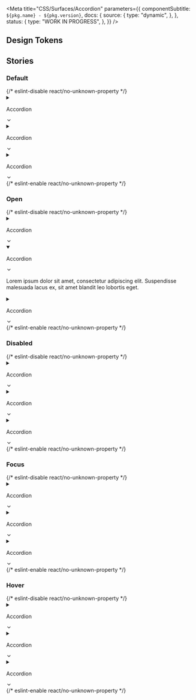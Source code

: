 

<Meta
  title="CSS/Surfaces/Accordion"
  parameters={{
    componentSubtitle: `${pkg.name} - ${pkg.version}`,
    docs: {
      source: {
        type: "dynamic",
      },
    },
    status: {
      type: "WORK IN PROGRESS",
    },
  }}
/>

<Description markdown={readme} />

## Design Tokens

<DesignTokenDocBlock categoryName="Accordion" viewType="table" />

## Stories

### Default

<Canvas>
  {/* eslint-disable react/no-unknown-property */}
  <Story name="Default">
    <div class="denhaag-accordion">
      <details class="denhaag-accordion__container">
        <summary class="denhaag-accordion__panel">
          <p class="utrecht-heading-5 denhaag-accordion__title">Accordion</p>
          <svg
            class="denhaag-icon"
            width="1em"
            height="1em"
            viewBox="0 0 24 24"
            fill="none"
            xmlns="http://www.w3.org/2000/svg"
            focusable="false"
            aria-hidden="true"
            shape-rendering="auto"
          >
            <path
              d="M5.293 8.293a1 1 0 011.414 0L12 13.586l5.293-5.293a1 1 0 111.414 1.414l-6 6a1 1 0 01-1.414 0l-6-6a1 1 0 010-1.414z"
              fill="currentColor"
            ></path>
          </svg>
        </summary>
        <article class="denhaag-accordion__details">
          <p class="utrecht-paragraph">
            Lorem ipsum dolor sit amet, consectetur adipiscing elit. Suspendisse malesuada lacus ex, sit amet blandit
            leo lobortis eget.
          </p>
        </article>
      </details>
      <details class="denhaag-accordion__container">
        <summary class="denhaag-accordion__panel">
          <p class="utrecht-heading-5 denhaag-accordion__title">Accordion</p>
          <svg
            class="denhaag-icon"
            width="1em"
            height="1em"
            viewBox="0 0 24 24"
            fill="none"
            xmlns="http://www.w3.org/2000/svg"
            focusable="false"
            aria-hidden="true"
            shape-rendering="auto"
          >
            <path
              d="M5.293 8.293a1 1 0 011.414 0L12 13.586l5.293-5.293a1 1 0 111.414 1.414l-6 6a1 1 0 01-1.414 0l-6-6a1 1 0 010-1.414z"
              fill="currentColor"
            ></path>
          </svg>
        </summary>
        <article class="denhaag-accordion__details">
          <p class="utrecht-paragraph">
            Lorem ipsum dolor sit amet, consectetur adipiscing elit. Suspendisse malesuada lacus ex, sit amet blandit
            leo lobortis eget.
          </p>
        </article>
      </details>
      <details class="denhaag-accordion__container">
        <summary class="denhaag-accordion__panel">
          <p class="utrecht-heading-5 denhaag-accordion__title">Accordion</p>
          <svg
            class="denhaag-icon"
            width="1em"
            height="1em"
            viewBox="0 0 24 24"
            fill="none"
            xmlns="http://www.w3.org/2000/svg"
            focusable="false"
            aria-hidden="true"
            shape-rendering="auto"
          >
            <path
              d="M5.293 8.293a1 1 0 011.414 0L12 13.586l5.293-5.293a1 1 0 111.414 1.414l-6 6a1 1 0 01-1.414 0l-6-6a1 1 0 010-1.414z"
              fill="currentColor"
            ></path>
          </svg>
        </summary>
        <article class="denhaag-accordion__details">
          <p class="utrecht-paragraph">
            Lorem ipsum dolor sit amet, consectetur adipiscing elit. Suspendisse malesuada lacus ex, sit amet blandit
            leo lobortis eget.
          </p>
        </article>
      </details>
    </div>
  </Story>
  {/* eslint-enable react/no-unknown-property */}
</Canvas>

### Open

<Canvas>
  {/* eslint-disable react/no-unknown-property */}
  <Story name="Open">
    <div class="denhaag-accordion">
      <details class="denhaag-accordion__container">
        <summary class="denhaag-accordion__panel">
          <p class="utrecht-heading-5 denhaag-accordion__title">Accordion</p>
          <svg
            class="denhaag-icon"
            width="1em"
            height="1em"
            viewBox="0 0 24 24"
            fill="none"
            xmlns="http://www.w3.org/2000/svg"
            focusable="false"
            aria-hidden="true"
            shape-rendering="auto"
          >
            <path
              d="M5.293 8.293a1 1 0 011.414 0L12 13.586l5.293-5.293a1 1 0 111.414 1.414l-6 6a1 1 0 01-1.414 0l-6-6a1 1 0 010-1.414z"
              fill="currentColor"
            ></path>
          </svg>
        </summary>
        <article class="denhaag-accordion__details">
          <p class="utrecht-paragraph">
            Lorem ipsum dolor sit amet, consectetur adipiscing elit. Suspendisse malesuada lacus ex, sit amet blandit
            leo lobortis eget.
          </p>
        </article>
      </details>
      <details class="denhaag-accordion__container denhaag-accordion__container--open" open>
        <summary class="denhaag-accordion__panel">
          <p class="utrecht-heading-5 denhaag-accordion__title">Accordion</p>
          <svg
            class="denhaag-icon"
            width="1em"
            height="1em"
            viewBox="0 0 24 24"
            fill="none"
            xmlns="http://www.w3.org/2000/svg"
            focusable="false"
            aria-hidden="true"
            shape-rendering="auto"
          >
            <path
              d="M5.293 8.293a1 1 0 011.414 0L12 13.586l5.293-5.293a1 1 0 111.414 1.414l-6 6a1 1 0 01-1.414 0l-6-6a1 1 0 010-1.414z"
              fill="currentColor"
            ></path>
          </svg>
        </summary>
        <article class="denhaag-accordion__details">
          <p class="utrecht-paragraph">
            Lorem ipsum dolor sit amet, consectetur adipiscing elit. Suspendisse malesuada lacus ex, sit amet blandit
            leo lobortis eget.
          </p>
        </article>
      </details>
      <details class="denhaag-accordion__container">
        <summary class="denhaag-accordion__panel">
          <p class="utrecht-heading-5 denhaag-accordion__title">Accordion</p>
          <svg
            class="denhaag-icon"
            width="1em"
            height="1em"
            viewBox="0 0 24 24"
            fill="none"
            xmlns="http://www.w3.org/2000/svg"
            focusable="false"
            aria-hidden="true"
            shape-rendering="auto"
          >
            <path
              d="M5.293 8.293a1 1 0 011.414 0L12 13.586l5.293-5.293a1 1 0 111.414 1.414l-6 6a1 1 0 01-1.414 0l-6-6a1 1 0 010-1.414z"
              fill="currentColor"
            ></path>
          </svg>
        </summary>
        <article class="denhaag-accordion__details">
          <p class="utrecht-paragraph">
            Lorem ipsum dolor sit amet, consectetur adipiscing elit. Suspendisse malesuada lacus ex, sit amet blandit
            leo lobortis eget.
          </p>
        </article>
      </details>
    </div>
  </Story>
  {/* eslint-enable react/no-unknown-property */}
</Canvas>

### Disabled

<Canvas>
  {/* eslint-disable react/no-unknown-property */}
  <Story name="Disabled">
    <div class="denhaag-accordion">
      <details class="denhaag-accordion__container">
        <summary class="denhaag-accordion__panel">
          <p class="utrecht-heading-5 denhaag-accordion__title">Accordion</p>
          <svg
            class="denhaag-icon"
            width="1em"
            height="1em"
            viewBox="0 0 24 24"
            fill="none"
            xmlns="http://www.w3.org/2000/svg"
            focusable="false"
            aria-hidden="true"
            shape-rendering="auto"
          >
            <path
              d="M5.293 8.293a1 1 0 011.414 0L12 13.586l5.293-5.293a1 1 0 111.414 1.414l-6 6a1 1 0 01-1.414 0l-6-6a1 1 0 010-1.414z"
              fill="currentColor"
            ></path>
          </svg>
        </summary>
        <article class="denhaag-accordion__details">
          <p class="utrecht-paragraph">
            Lorem ipsum dolor sit amet, consectetur adipiscing elit. Suspendisse malesuada lacus ex, sit amet blandit
            leo lobortis eget.
          </p>
        </article>
      </details>
      <details class="denhaag-accordion__container">
        <summary class="denhaag-accordion__panel denhaag-accordion__panel--disabled" disabled>
          <p class="utrecht-heading-5 denhaag-accordion__title">Accordion</p>
          <svg
            class="denhaag-icon"
            width="1em"
            height="1em"
            viewBox="0 0 24 24"
            fill="none"
            xmlns="http://www.w3.org/2000/svg"
            focusable="false"
            aria-hidden="true"
            shape-rendering="auto"
          >
            <path
              d="M5.293 8.293a1 1 0 011.414 0L12 13.586l5.293-5.293a1 1 0 111.414 1.414l-6 6a1 1 0 01-1.414 0l-6-6a1 1 0 010-1.414z"
              fill="currentColor"
            ></path>
          </svg>
        </summary>
        <article class="denhaag-accordion__details">
          <p class="utrecht-paragraph">
            Lorem ipsum dolor sit amet, consectetur adipiscing elit. Suspendisse malesuada lacus ex, sit amet blandit
            leo lobortis eget.
          </p>
        </article>
      </details>
      <details class="denhaag-accordion__container">
        <summary class="denhaag-accordion__panel">
          <p class="utrecht-heading-5 denhaag-accordion__title">Accordion</p>
          <svg
            class="denhaag-icon"
            width="1em"
            height="1em"
            viewBox="0 0 24 24"
            fill="none"
            xmlns="http://www.w3.org/2000/svg"
            focusable="false"
            aria-hidden="true"
            shape-rendering="auto"
          >
            <path
              d="M5.293 8.293a1 1 0 011.414 0L12 13.586l5.293-5.293a1 1 0 111.414 1.414l-6 6a1 1 0 01-1.414 0l-6-6a1 1 0 010-1.414z"
              fill="currentColor"
            ></path>
          </svg>
        </summary>
        <article class="denhaag-accordion__details">
          <p class="utrecht-paragraph">
            Lorem ipsum dolor sit amet, consectetur adipiscing elit. Suspendisse malesuada lacus ex, sit amet blandit
            leo lobortis eget.
          </p>
        </article>
      </details>
    </div>
  </Story>
  {/* eslint-enable react/no-unknown-property */}
</Canvas>

### Focus

<Canvas>
  {/* eslint-disable react/no-unknown-property */}
  <Story name="Focus">
    <div class="denhaag-accordion">
      <details class="denhaag-accordion__container">
        <summary class="denhaag-accordion__panel">
          <p class="utrecht-heading-5 denhaag-accordion__title">Accordion</p>
          <svg
            class="denhaag-icon"
            width="1em"
            height="1em"
            viewBox="0 0 24 24"
            fill="none"
            xmlns="http://www.w3.org/2000/svg"
            focusable="false"
            aria-hidden="true"
            shape-rendering="auto"
          >
            <path
              d="M5.293 8.293a1 1 0 011.414 0L12 13.586l5.293-5.293a1 1 0 111.414 1.414l-6 6a1 1 0 01-1.414 0l-6-6a1 1 0 010-1.414z"
              fill="currentColor"
            ></path>
          </svg>
        </summary>
        <article class="denhaag-accordion__details">
          <p class="utrecht-paragraph">
            Lorem ipsum dolor sit amet, consectetur adipiscing elit. Suspendisse malesuada lacus ex, sit amet blandit
            leo lobortis eget.
          </p>
        </article>
      </details>
      <details class="denhaag-accordion__container">
        <summary class="denhaag-accordion__panel denhaag-accordion__panel--focus">
          <p class="utrecht-heading-5 denhaag-accordion__title">Accordion</p>
          <svg
            class="denhaag-icon"
            width="1em"
            height="1em"
            viewBox="0 0 24 24"
            fill="none"
            xmlns="http://www.w3.org/2000/svg"
            focusable="false"
            aria-hidden="true"
            shape-rendering="auto"
          >
            <path
              d="M5.293 8.293a1 1 0 011.414 0L12 13.586l5.293-5.293a1 1 0 111.414 1.414l-6 6a1 1 0 01-1.414 0l-6-6a1 1 0 010-1.414z"
              fill="currentColor"
            ></path>
          </svg>
        </summary>
        <article class="denhaag-accordion__details">
          <p class="utrecht-paragraph">
            Lorem ipsum dolor sit amet, consectetur adipiscing elit. Suspendisse malesuada lacus ex, sit amet blandit
            leo lobortis eget.
          </p>
        </article>
      </details>
      <details class="denhaag-accordion__container">
        <summary class="denhaag-accordion__panel">
          <p class="utrecht-heading-5 denhaag-accordion__title">Accordion</p>
          <svg
            class="denhaag-icon"
            width="1em"
            height="1em"
            viewBox="0 0 24 24"
            fill="none"
            xmlns="http://www.w3.org/2000/svg"
            focusable="false"
            aria-hidden="true"
            shape-rendering="auto"
          >
            <path
              d="M5.293 8.293a1 1 0 011.414 0L12 13.586l5.293-5.293a1 1 0 111.414 1.414l-6 6a1 1 0 01-1.414 0l-6-6a1 1 0 010-1.414z"
              fill="currentColor"
            ></path>
          </svg>
        </summary>
        <article class="denhaag-accordion__details">
          <p class="utrecht-paragraph">
            Lorem ipsum dolor sit amet, consectetur adipiscing elit. Suspendisse malesuada lacus ex, sit amet blandit
            leo lobortis eget.
          </p>
        </article>
      </details>
    </div>
  </Story>
  {/* eslint-enable react/no-unknown-property */}
</Canvas>

### Hover

<Canvas>
  {/* eslint-disable react/no-unknown-property */}
  <Story name="Hover">
    <div class="denhaag-accordion">
      <details class="denhaag-accordion__container">
        <summary class="denhaag-accordion__panel">
          <p class="utrecht-heading-5 denhaag-accordion__title">Accordion</p>
          <svg
            class="denhaag-icon"
            width="1em"
            height="1em"
            viewBox="0 0 24 24"
            fill="none"
            xmlns="http://www.w3.org/2000/svg"
            focusable="false"
            aria-hidden="true"
            shape-rendering="auto"
          >
            <path
              d="M5.293 8.293a1 1 0 011.414 0L12 13.586l5.293-5.293a1 1 0 111.414 1.414l-6 6a1 1 0 01-1.414 0l-6-6a1 1 0 010-1.414z"
              fill="currentColor"
            ></path>
          </svg>
        </summary>
        <article class="denhaag-accordion__details">
          <p class="utrecht-paragraph">
            Lorem ipsum dolor sit amet, consectetur adipiscing elit. Suspendisse malesuada lacus ex, sit amet blandit
            leo lobortis eget.
          </p>
        </article>
      </details>
      <details class="denhaag-accordion__container">
        <summary class="denhaag-accordion__panel denhaag-accordion__panel--hover">
          <p class="utrecht-heading-5 denhaag-accordion__title">Accordion</p>
          <svg
            class="denhaag-icon"
            width="1em"
            height="1em"
            viewBox="0 0 24 24"
            fill="none"
            xmlns="http://www.w3.org/2000/svg"
            focusable="false"
            aria-hidden="true"
            shape-rendering="auto"
          >
            <path
              d="M5.293 8.293a1 1 0 011.414 0L12 13.586l5.293-5.293a1 1 0 111.414 1.414l-6 6a1 1 0 01-1.414 0l-6-6a1 1 0 010-1.414z"
              fill="currentColor"
            ></path>
          </svg>
        </summary>
        <article class="denhaag-accordion__details">
          <p class="utrecht-paragraph">
            Lorem ipsum dolor sit amet, consectetur adipiscing elit. Suspendisse malesuada lacus ex, sit amet blandit
            leo lobortis eget.
          </p>
        </article>
      </details>
      <details class="denhaag-accordion__container">
        <summary class="denhaag-accordion__panel">
          <p class="utrecht-heading-5 denhaag-accordion__title">Accordion</p>
          <svg
            class="denhaag-icon"
            width="1em"
            height="1em"
            viewBox="0 0 24 24"
            fill="none"
            xmlns="http://www.w3.org/2000/svg"
            focusable="false"
            aria-hidden="true"
            shape-rendering="auto"
          >
            <path
              d="M5.293 8.293a1 1 0 011.414 0L12 13.586l5.293-5.293a1 1 0 111.414 1.414l-6 6a1 1 0 01-1.414 0l-6-6a1 1 0 010-1.414z"
              fill="currentColor"
            ></path>
          </svg>
        </summary>
        <article class="denhaag-accordion__details">
          <p class="utrecht-paragraph">
            Lorem ipsum dolor sit amet, consectetur adipiscing elit. Suspendisse malesuada lacus ex, sit amet blandit
            leo lobortis eget.
          </p>
        </article>
      </details>
    </div>
  </Story>
  {/* eslint-enable react/no-unknown-property */}
</Canvas>
